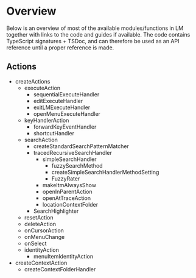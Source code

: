 # Overview

Below is an overview of most of the available modules/functions in LM together with links to the code and guides if available.
The code contains TypeScript signatures + TSDoc, and can therefore be used as an API reference until a proper reference is made.

## Actions

-   createActions
    -   executeAction
        -   sequentialExecuteHandler
        -   editExecuteHandler
        -   exitLMExecuteHandler
        -   openMenuExecuteHandler
    -   keyHandlerAction
        -   forwardKeyEventHandler
        -   shortcutHandler
    -   searchAction
        -   createStandardSearchPatternMatcher
        -   tracedRecursiveSearchHandler
            -   simpleSearchHandler
                -   fuzzySearchMethod
                -   createSimpleSearchHandlerMethodSetting
                -   FuzzyRater
            -   makeItmAlwaysShow
            -   openInParentAction
            -   openAtTraceAction
            -   locationContextFolder
        -   SearchHighlighter
    -   resetAction
    -   deleteAction
    -   onCursorAction
    -   onMenuChange
    -   onSelect
    -   identityAction
        -   menuItemIdentityAction
-   createContextAction
    -   createContextFolderHandler
